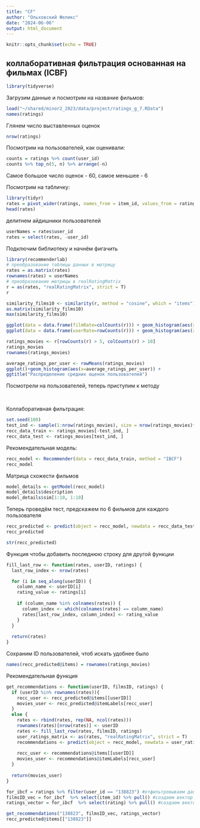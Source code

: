 ```yaml
---
title: "CF"
author: "Ольховский Феликс"
date: "2024-06-06"
output: html_document
---
```


```r
knitr::opts_chunk$set(echo = TRUE)
```


## коллаборативная фильтрация основанная на фильмах (ICBF)

```r
library(tidyverse)
```

Загрузим данные и посмотрим на название фильмов:
```r
load("~/shared/minor2_2023/data/project/ratings_g_7.RData")
names(ratings)
```
Глянем число выставленных оценок
```r
nrow(ratings)
```


Посмотрим на пользователей, как оценивали:
```r
counts = ratings %>% count(user_id) 
counts %>% top_n(5, n) %>% arrange(-n)
```

Самое большое число оценок - 60, самое меньшее - 6


Посмотрим на табличку:
```r
library(tidyr)
rates = pivot_wider(ratings, names_from = item_id, values_from = rating)
head(rates)
```


делитнем айдишники пользователей
```r
userNames = rates$user_id
rates = select(rates, -user_id)
```


Подключим библиотеку и начнём фигачить
```r
library(recommenderlab)
# преобразование таблицы данных в матрицу
rates = as.matrix(rates)
rownames(rates) = userNames
# преобразование матрицы в realRatingMatrix
r = as(rates, "realRatingMatrix", strict = T)
r
```

```r
similarity_films10 <- similarity(r, method = "cosine", which = "items")
as.matrix(similarity_films10)
max(similarity_films10)
```


```r
ggplot(data = data.frame(filmRate=colCounts(r))) + geom_histogram(aes(x=filmRate))
ggplot(data = data.frame(userRate=rowCounts(r))) + geom_histogram(aes(x=userRate))
```



```r
ratings_movies <- r[rowCounts(r) > 5, colCounts(r) > 10] 
ratings_movies
rownames(ratings_movies)
```

```r
average_ratings_per_user <- rowMeans(ratings_movies)
ggplot()+geom_histogram(aes(x=average_ratings_per_user)) +
ggtitle("Распределение средних оценок пользователей")
```

Посмотрели на пользователей, теперь приступим к методу

\

Коллаборативная фильтрация:

```r
set.seed(100)
test_ind <- sample(1:nrow(ratings_movies), size = nrow(ratings_movies)*0.2)
recc_data_train <- ratings_movies[-test_ind, ]
recc_data_test <- ratings_movies[test_ind, ]
```


Рекомендательная модель:
```r
recc_model <- Recommender(data = recc_data_train, method = "IBCF")
recc_model
```


Матрица схожести фильмов
```r
model_details <- getModel(recc_model)
model_details$description
model_details$sim[1:10, 1:10]
```


Теперь проведём тест, предскажем по 6 фильмов для каждого пользователя
```r
recc_predicted <- predict(object = recc_model, newdata = recc_data_test, n = 6)
recc_predicted
```

```r
str(recc_predicted)
```

Функция чтобы добавить последнюю строку для другой функции
```r
fill_last_row <- function(rates, userID, ratings) {
  last_row_index <- nrow(rates)

  for (i in seq_along(userID)) {
    column_name <- userID[i]
    rating_value <- ratings[i]
    
    if (column_name %in% colnames(rates)) {
      column_index <- which(colnames(rates) == column_name)
      rates[last_row_index, column_index] <- rating_value
    }
  }
  
  return(rates)
}
```     

Сохраним ID пользователей, чтоб искать удобнее было
```r
names(recc_predicted@items) = rownames(ratings_movies)
```

Рекомендательная функция
```r
get_recommendations <- function(userID, filmsID, ratings) {
  if (userID %in% rownames(rates)){
    recc_user <- recc_predicted@items[[userID]]
    movies_user <- recc_predicted@itemLabels[recc_user]
  }
  else {
    rates <- rbind(rates, rep(NA, ncol(rates)))
    rownames(rates)[nrow(rates)] <- userID
    rates <- fill_last_row(rates, filmsID, ratings)
    user_ratings_matrix <- as(rates, "realRatingMatrix", strict = T)
    recommendations <- predict(object = recc_model, newdata = user_ratings_matrix, n = 6)
    
    recc_user <- recommendations@items[[userID]]
    movies_user <- recommendations@itemLabels[recc_user]
  }
  
  return(movies_user)
}
```

```r
for_ibcf = ratings %>% filter(user_id == "138823") #отфильтровываем данные по одному пользователю из таблицы с оценками фильмов
filmsID_vec = for_ibcf  %>% select(item_id) %>% pull() #создаем вектор с id фильмов
ratings_vector = for_ibcf  %>% select(rating) %>% pull() #создаем вектор с оценками фильмов
```

```r
get_recommendations("138823", filmsID_vec, ratings_vector)
recc_predicted@items[["138823"]]
```
